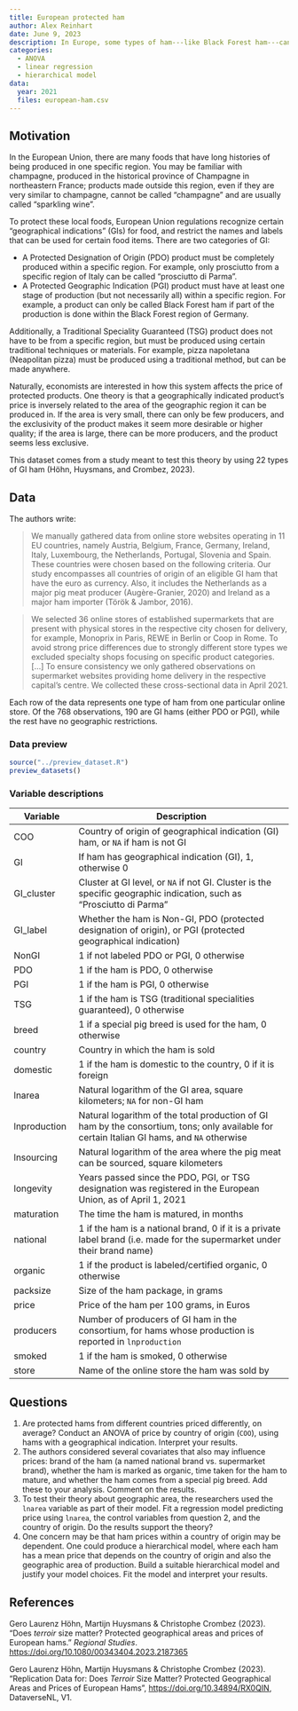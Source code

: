```yaml
---
title: European protected ham
author: Alex Reinhart
date: June 9, 2023
description: In Europe, some types of ham---like Black Forest ham---can only be legally produced in specific geographic regions. Does the size of those regions affect the price of the ham?
categories:
  - ANOVA
  - linear regression
  - hierarchical model
data:
  year: 2021
  files: european-ham.csv
---
```


## Motivation

In the European Union, there are many foods that have long histories of being
produced in one specific region. You may be familiar with champagne, produced
in the historical province of Champagne in northeastern France; products made
outside this region, even if they are very similar to champagne, cannot be
called "champagne" and are usually called "sparkling wine".

To protect these local foods, European Union regulations recognize certain
"geographical indications" (GIs) for food, and restrict the names and labels
that can be used for certain food items. There are two categories of GI:

- A Protected Designation of Origin (PDO) product must be completely produced
  within a specific region. For example, only prosciutto from a specific region
  of Italy can be called "prosciutto di Parma".
- A Protected Geographic Indication (PGI) product must have at least one stage
  of production (but not necessarily all) within a specific region. For example,
  a product can only be called Black Forest ham if part of the production is
  done within the Black Forest region of Germany.

Additionally, a Traditional Speciality Guaranteed (TSG) product does not have to
be from a specific region, but must be produced using certain traditional
techniques or materials. For example, pizza napoletana (Neapolitan pizza) must
be produced using a traditional method, but can be made anywhere.

Naturally, economists are interested in how this system affects the price of
protected products. One theory is that a geographically indicated product's
price is inversely related to the area of the geographic region it can be
produced in. If the area is very small, there can only be few producers, and the
exclusivity of the product makes it seem more desirable or higher quality; if
the area is large, there can be more producers, and the product seems less
exclusive.

This dataset comes from a study meant to test this theory by using 22 types of
GI ham (Höhn, Huysmans, and Crombez, 2023).

## Data

The authors write:

> We manually gathered data from online store websites operating in 11 EU
> countries, namely Austria, Belgium, France, Germany, Ireland, Italy,
> Luxembourg, the Netherlands, Portugal, Slovenia and Spain. These countries
> were chosen based on the following criteria. Our study encompasses all
> countries of origin of an eligible GI ham that have the euro as currency.
> Also, it includes the Netherlands as a major pig meat producer
> (Augère-Granier, 2020) and Ireland as a major ham importer (Török & Jambor,
> 2016).

> We selected 36 online stores of established supermarkets that are present with
> physical stores in the respective city chosen for delivery, for example,
> Monoprix in Paris, REWE in Berlin or Coop in Rome. To avoid strong price
> differences due to strongly different store types we excluded specialty shops
> focusing on specific product categories. [...] To ensure consistency we only
> gathered observations on supermarket websites providing home delivery in the
> respective capital’s centre. We collected these cross-sectional data in April
> 2021.

Each row of the data represents one type of ham from one particular online
store. Of the 768 observations, 190 are GI hams (either PDO or PGI), while the
rest have no geographic restrictions.

### Data preview

```r
source("../preview_dataset.R")
preview_datasets()
```

### Variable descriptions

| Variable | Description |
|----|-------------|
| COO | Country of origin of geographical indication (GI) ham, or `NA` if ham is not GI |
| GI | If ham has geographical indication (GI), 1, otherwise 0 |
| GI_cluster | Cluster at GI level, or `NA` if not GI. Cluster is the specific geographic indication, such as "Prosciutto di Parma" |
| GI_label | Whether the ham is Non-GI, PDO (protected designation of origin), or PGI (protected geographical indication) |
| NonGI | 1 if not labeled PDO or PGI, 0 otherwise |
| PDO | 1 if the ham is PDO, 0 otherwise |
| PGI | 1 if the ham is PGI, 0 otherwise |
| TSG | 1 if the ham is TSG (traditional specialities guaranteed), 0 otherwise |
| breed | 1 if a special pig breed is used for the ham, 0 otherwise |
| country | Country in which the ham is sold |
| domestic | 1 if the ham is domestic to the country, 0 if it is foreign |
| lnarea | Natural logarithm of the GI area, square kilometers; `NA` for non-GI ham |
| lnproduction | Natural logarithm of the total production of GI ham by the consortium, tons; only available for certain Italian GI hams, and `NA` otherwise |
| lnsourcing | Natural logarithm of the area where the pig meat can be sourced, square kilometers |
| longevity | Years passed since the PDO, PGI, or TSG designation was registered in the European Union, as of April 1, 2021 |
| maturation | The time the ham is matured, in months |
| national | 1 if the ham is a national brand, 0 if it is a private label brand (i.e. made for the supermarket under their brand name) |
| organic | 1 if the product is labeled/certified organic, 0 otherwise |
| packsize | Size of the ham package, in grams |
| price | Price of the ham per 100 grams, in Euros |
| producers | Number of producers of GI ham in the consortium, for hams whose production is reported in `lnproduction` |
| smoked | 1 if the ham is smoked, 0 otherwise |
| store | Name of the online store the ham was sold by |

## Questions

1. Are protected hams from different countries priced differently, on average?
   Conduct an ANOVA of price by country of origin (`COO`), using hams with a
   geographical indication. Interpret your results.
2. The authors considered several covariates that also may influence prices:
   brand of the ham (a named national brand vs. supermarket brand), whether the
   ham is marked as organic, time taken for the ham to mature, and whether the
   ham comes from a special pig breed. Add these to your analysis. Comment on
   the results.
3. To test their theory about geographic area, the researchers used the `lnarea`
   variable as part of their model. Fit a regression model predicting price
   using `lnarea`, the control variables from question 2, and the country of
   origin. Do the results support the theory?
4. One concern may be that ham prices within a country of origin may be
   dependent. One could produce a hierarchical model, where each ham has a mean
   price that depends on the country of origin and also the geographic area of
   production. Build a suitable hierarchical model and justify your model
   choices. Fit the model and interpret your results.

## References

Gero Laurenz Höhn, Martijn Huysmans & Christophe Crombez (2023). "Does *terroir*
size matter? Protected geographical areas and prices of European hams." *Regional
Studies*. <https://doi.org/10.1080/00343404.2023.2187365>

Gero Laurenz Höhn, Martijn Huysmans & Christophe Crombez (2023). "Replication
Data for: Does *Terroir* Size Matter? Protected Geographical Areas and Prices of
European Hams", <https://doi.org/10.34894/RX0QIN>, DataverseNL, V1.
